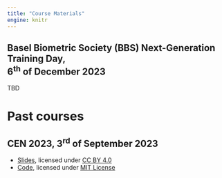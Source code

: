 ```yaml
---
title: "Course Materials"
engine: knitr
---
```


## Basel Biometric Society (BBS) Next-Generation Training Day, <br>6<sup>th</sup> of December 2023

TBD

# Past courses

## CEN 2023, 3<sup>rd</sup> of September 2023

* [Slides](_materials/2023-09-03 CEN 2023/slides/slides.pdf), licensed under [CC BY 4.0](_materials/2023-09-03 CEN 2023/slides/LICENSE)
* [Code](https://github.com/luwidmer/fastR-website/_materials/2023-09-03 CEN 2023/code), licensed under [MIT License](_materials/2023-09-03 CEN 2023/code/LICENSE)